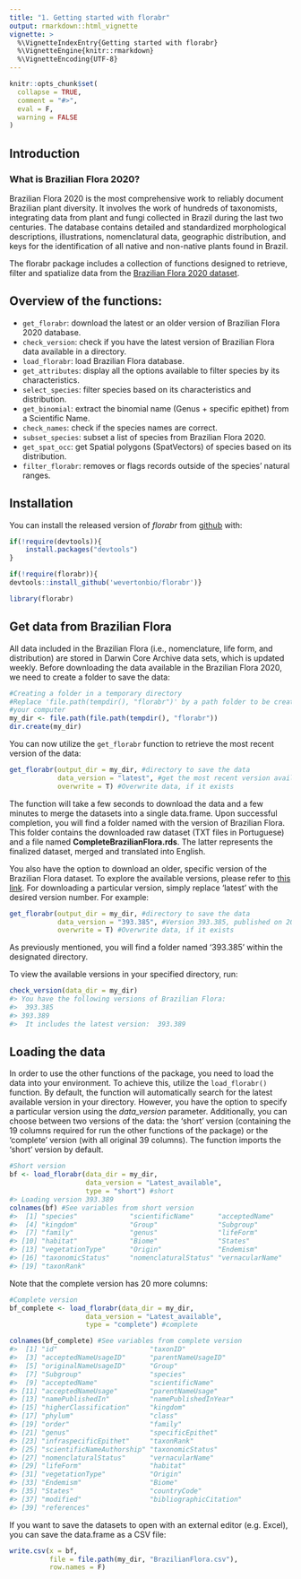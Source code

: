 ```yaml
---
title: "1. Getting started with florabr"
output: rmarkdown::html_vignette
vignette: >
  %\VignetteIndexEntry{Getting started with florabr}
  %\VignetteEngine{knitr::rmarkdown}
  %\VignetteEncoding{UTF-8}
---
```


```r
knitr::opts_chunk$set(
  collapse = TRUE,
  comment = "#>",
  eval = F,
  warning = FALSE
)
```

## Introduction
### What is Brazilian Flora 2020?
Brazilian Flora 2020 is the most comprehensive work to reliably document Brazilian plant diversity. It involves the work of hundreds of taxonomists, integrating data from plant and fungi collected in Brazil during the last two centuries. The database contains detailed and standardized morphological descriptions, illustrations, nomenclatural data, geographic distribution, and keys for the identification of all native and non-native plants found in Brazil.

The florabr package includes a collection of functions designed to retrieve, filter and spatialize data from the [Brazilian Flora 2020 dataset](https://floradobrasil.jbrj.gov.br/reflora/listaBrasil/PrincipalUC/PrincipalUC.do?lingua=en#CondicaoTaxonCP).

## Overview of the functions:

+ `get_florabr`: download the latest or an older version of Brazilian Flora 2020 database.
+ `check_version`: check if you have the latest version of Brazilian Flora data available in a directory.
+ `load_florabr`: load Brazilian Flora database.
+ `get_attributes`: display all the options available to filter species by its characteristics.
+ `select_species`: filter species based on its characteristics and distribution.
+ `get_binomial`: extract the binomial name (Genus + specific epithet) from a Scientific Name.
+ `check_names`: check if the species names are correct.
+ `subset_species`: subset a list of species from Brazilian Flora 2020.
+ `get_spat_occ`: get Spatial polygons (SpatVectors) of species based on its distribution.
+ `filter_florabr`: removes or flags records outside of the species' natural ranges.


## Installation
You can install the released version of *florabr* from [github](https://github.com/wevertonbio/florabr) with:
```r
if(!require(devtools)){
    install.packages("devtools")
}

if(!require(florabr)){
devtools::install_github('wevertonbio/florabr')}

library(florabr)
```

## Get data from Brazilian Flora
All data included in the Brazilian Flora (i.e., nomenclature, life form, and distribution) are stored in Darwin Core Archive data sets, which is updated weekly. Before downloading the data available in the Brazilian Flora 2020, we need to create a folder to save the data:

```r
#Creating a folder in a temporary directory
#Replace 'file.path(tempdir(), "florabr")' by a path folder to be create in 
#your computer
my_dir <- file.path(file.path(tempdir(), "florabr"))
dir.create(my_dir)
```

You can now utilize the `get_florabr` function to retrieve the most recent version of the data:

```r
get_florabr(output_dir = my_dir, #directory to save the data
            data_version = "latest", #get the most recent version available
            overwrite = T) #Overwrite data, if it exists
```

The function will take a few seconds to download the data and a few minutes to merge the datasets into a single data.frame. Upon successful completion, you will find a folder named with the version of Brazilian Flora. This folder contains the downloaded raw dataset (TXT files in Portuguese) and a file named **CompleteBrazilianFlora.rds**. The latter represents the finalized dataset, merged and translated into English.

You also have the option to download an older, specific version of the Brazilian Flora dataset. To explore the available versions, please refer to [this link](https://ipt.jbrj.gov.br/jbrj/resource?r=lista_especies_flora_brasil). For downloading a particular version, simply replace 'latest' with the desired version number. For example:

```r
get_florabr(output_dir = my_dir, #directory to save the data
            data_version = "393.385", #Version 393.385, published on 2023-07-21
            overwrite = T) #Overwrite data, if it exists
```

As previously mentioned, you will find a folder named '393.385' within the designated directory.

To view the available versions in your specified directory, run:

```r
check_version(data_dir = my_dir)
#> You have the following versions of Brazilian Flora:
#>  393.385
#> 393.389 
#>  It includes the latest version:  393.389
```

## Loading the data
In order to use the other functions of the package, you need to load the data into your environment. To achieve this, utilize the `load_florabr()` function. By default, the function will automatically search for the latest available version in your directory. However, you have the option to specify a particular version using the *data_version* parameter.
Additionally, you can choose between two versions of the data: the 'short' version (containing the 19 columns required for run the other functions of the package) or the 'complete' version (with all original 39 columns). The function imports the 'short' version by default.

```r
#Short version
bf <- load_florabr(data_dir = my_dir,
                   data_version = "Latest_available",
                   type = "short") #short
#> Loading version 393.389
colnames(bf) #See variables from short version
#>  [1] "species"             "scientificName"      "acceptedName"       
#>  [4] "kingdom"             "Group"               "Subgroup"           
#>  [7] "family"              "genus"               "lifeForm"           
#> [10] "habitat"             "Biome"               "States"             
#> [13] "vegetationType"      "Origin"              "Endemism"           
#> [16] "taxonomicStatus"     "nomenclaturalStatus" "vernacularName"     
#> [19] "taxonRank"
```
Note that the complete version has 20 more columns:

```r
#Complete version
bf_complete <- load_florabr(data_dir = my_dir,
                   data_version = "Latest_available",
                   type = "complete") #complete

colnames(bf_complete) #See variables from complete version
#>  [1] "id"                       "taxonID"                 
#>  [3] "acceptedNameUsageID"      "parentNameUsageID"       
#>  [5] "originalNameUsageID"      "Group"                   
#>  [7] "Subgroup"                 "species"                 
#>  [9] "acceptedName"             "scientificName"          
#> [11] "acceptedNameUsage"        "parentNameUsage"         
#> [13] "namePublishedIn"          "namePublishedInYear"     
#> [15] "higherClassification"     "kingdom"                 
#> [17] "phylum"                   "class"                   
#> [19] "order"                    "family"                  
#> [21] "genus"                    "specificEpithet"         
#> [23] "infraspecificEpithet"     "taxonRank"               
#> [25] "scientificNameAuthorship" "taxonomicStatus"         
#> [27] "nomenclaturalStatus"      "vernacularName"          
#> [29] "lifeForm"                 "habitat"                 
#> [31] "vegetationType"           "Origin"                  
#> [33] "Endemism"                 "Biome"                   
#> [35] "States"                   "countryCode"             
#> [37] "modified"                 "bibliographicCitation"   
#> [39] "references"
```

If you want to save the datasets to open with an external editor (e.g. Excel), you can save the data.frame as a CSV file:
```r
write.csv(x = bf,
          file = file.path(my_dir, "BrazilianFlora.csv"),
          row.names = F)
```
